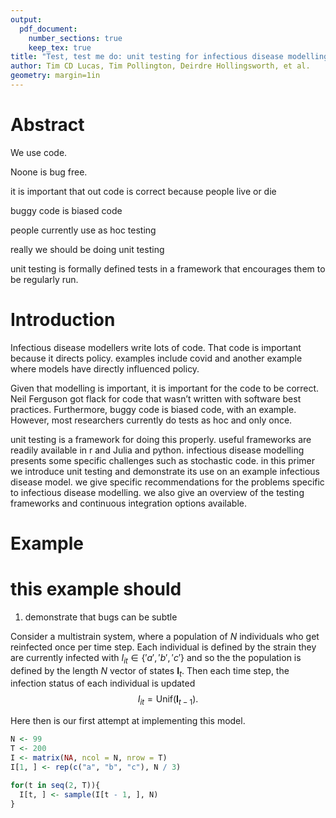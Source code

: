 ```yaml
---
output:
  pdf_document:
    number_sections: true
    keep_tex: true
title: "Test, test me do: unit testing for infectious disease modelling"
author: Tim CD Lucas, Tim Pollington, Deirdre Hollingsworth, et al.
geometry: margin=1in
---
```



<!-- 
To build run
rmarkdown::render('unit_testing.Rmd')
-->




<!-- 
# use covid Ferguson as motivating example.
# https://twitter.com/neil_ferguson/status/1241835454707699713?s=19


# good practice
#.   small functions

# what to test
#.  edge cases. 0, others?
  #.  types
#.  dims
#.  bounds


# how to test random
#.   non random pars. p= 0
#.   separate the random bit
#.   large numbers and bounds
#.   Test for rare events again with large number


# frameworks
#.  testthat and packages
#.  test in Julia
#.  add python

# continuous integration
-->


# Abstract

We use code.

Noone is bug free.

it is important that out code is correct because people live or die

buggy code is biased code

people currently use as hoc testing

really we should be doing unit testing

unit testing is formally defined tests in a framework that encourages them to be regularly run.

# Introduction

Infectious disease modellers write lots of code.
That code is important because it directs policy.
examples include covid and another example where models have directly influenced policy.

Given that modelling is important, it is important for the code to be correct.
Neil Ferguson got flack for code that wasn't written with software best practices.
Furthermore, buggy code is biased code, with an example.
However, most researchers currently do tests as hoc and only once.

unit testing is a framework for doing this properly.
useful frameworks are readily available in r and Julia and python.
infectious disease modelling presents some specific challenges such as stochastic code.
in this primer we introduce unit testing and demonstrate its use on an example infectious disease model.
we give specific recommendations for the problems specific to infectious disease modelling.
we also give an overview of the testing frameworks and continuous integration options available.




# Example

# this example should 
#.  demonstrate that bugs can be subtle

Consider a multistrain system, where a population of $N$ individuals who get reinfected once per time step. 
Each individual is defined by the strain they are currently infected with $I_{it} \in \{'a', 'b', 'c'\}$ and so the the population is defined by the length $N$ vector of states $\mathbf{I}_t$.
Then each time step, the infection status of each individual is updated
$$I_{it} = \text{Unif}(\mathbf{I}_{t-1}).$$

Here then is our first attempt at implementing this model.

```r
N <- 99
T <- 200
I <- matrix(NA, ncol = N, nrow = T)
I[1, ] <- rep(c("a", "b", "c"), N / 3)

for(t in seq(2, T)){
  I[t, ] <- sample(I[t - 1, ], N)
}
```

